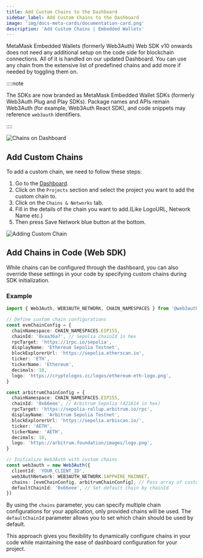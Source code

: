 ```yaml
---
title: Add Custom Chains to the Dashboard
sidebar_label: Add Custom Chains to the Dashboard
image: 'img/docs-meta-cards/documentation-card.png'
description: 'Add Custom Chains | Embedded Wallets'
---
```


MetaMask Embedded Wallets (formerly Web3Auth) Web SDK v10 onwards does not need any additional setup on the code side for blockchain connections. All of it is handled on our updated Dashboard. You can use any chain from the extensive list of predefined chains and add more if needed by toggling them on.

::::note

The SDKs are now branded as MetaMask Embedded Wallet SDKs (formerly Web3Auth Plug and Play SDKs). Package names and APIs remain Web3Auth (for example, Web3Auth React SDK), and code snippets may reference `web3auth` identifiers.

::::

![Chains on Dashboard](https://i.ibb.co/4nCD2GTJ/chains.gif)

## Add Custom Chains

To add a custom chain, we need to follow these steps:

1. Go to the [Dashboard](https://dashboard.web3auth.io).
2. Click on the `Projects` section and select the project you want to add the custom chain to.
3. Click on the `Chains & Networks` tab.
4. Fill in the details of the chain you want to add.(Like LogoURL, Network Name etc.)
5. Then press Save Network blue button at the bottom.

![Adding Custom Chain](/img/embedded-wallets/connect-blockchain/add-a-chain-dashboard-v2.png)

## Add Chains in Code (Web SDK)

While chains can be configured through the dashboard, you can also override these settings in your code by specifying custom chains during SDK initialization.

### Example

```typescript title="App.tsx"
import { Web3Auth, WEB3AUTH_NETWORK, CHAIN_NAMESPACES } from '@web3auth/modal'

// Define custom chain configurations
const evmChainConfig = {
  chainNamespace: CHAIN_NAMESPACES.EIP155,
  chainId: '0xaa36a7', // Sepolia chainId in hex
  rpcTarget: 'https://1rpc.io/sepolia',
  displayName: 'Ethereum Sepolia Testnet',
  blockExplorerUrl: 'https://sepolia.etherscan.io',
  ticker: 'ETH',
  tickerName: 'Ethereum',
  decimals: 18,
  logo: 'https://cryptologos.cc/logos/ethereum-eth-logo.png',
}

const arbitrumChainConfig = {
  chainNamespace: CHAIN_NAMESPACES.EIP155,
  chainId: '0x66eee', // Arbitrum Sepolia (421614 in hex)
  rpcTarget: 'https://sepolia-rollup.arbitrum.io/rpc',
  displayName: 'Arbitrum Sepolia Testnet',
  blockExplorerUrl: 'https://sepolia.arbiscan.io/',
  ticker: 'AETH',
  tickerName: 'AETH',
  decimals: 18,
  logo: 'https://arbitrum.foundation/images/logo.png',
}

// Initialize Web3Auth with custom chains
const web3auth = new Web3Auth({
  clientId: 'YOUR_CLIENT_ID',
  web3AuthNetwork: WEB3AUTH_NETWORK.SAPPHIRE_MAINNET,
  chains: [evmChainConfig, arbitrumChainConfig], // Pass array of custom chains
  defaultChainId: '0x66eee', // Set default chain by chainId
})
```

By using the `chains` parameter, you can specify multiple chain configurations for your application, only provided chains will be used. The `defaultChainId` parameter allows you to set which chain should be used by default.

This approach gives you flexibility to dynamically configure chains in your code while maintaining the ease of dashboard configuration for your project.
